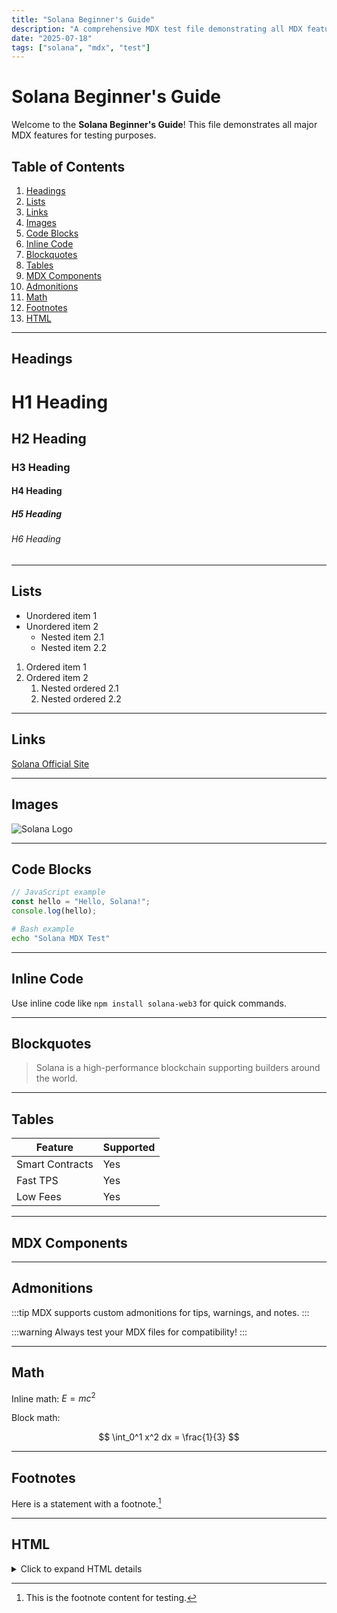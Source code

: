 ```yaml
---
title: "Solana Beginner's Guide"
description: "A comprehensive MDX test file demonstrating all MDX features."
date: "2025-07-18"
tags: ["solana", "mdx", "test"]
---
```


# Solana Beginner's Guide

Welcome to the **Solana Beginner's Guide**! This file demonstrates all major MDX features for testing purposes.

## Table of Contents

1. [Headings](#headings)
2. [Lists](#lists)
3. [Links](#links)
4. [Images](#images)
5. [Code Blocks](#code-blocks)
6. [Inline Code](#inline-code)
7. [Blockquotes](#blockquotes)
8. [Tables](#tables)
9. [MDX Components](#mdx-components)
10. [Admonitions](#admonitions)
11. [Math](#math)
12. [Footnotes](#footnotes)
13. [HTML](#html)

---

## Headings

# H1 Heading
## H2 Heading
### H3 Heading
#### H4 Heading
##### H5 Heading
###### H6 Heading

---

## Lists

- Unordered item 1
- Unordered item 2
  - Nested item 2.1
  - Nested item 2.2

1. Ordered item 1
2. Ordered item 2
   1. Nested ordered 2.1
   2. Nested ordered 2.2

---

## Links

[Solana Official Site](https://solana.com)

---

## Images

![Solana Logo](/solanaLogo.png "Solana Logo")

---

## Code Blocks

```js
// JavaScript example
const hello = "Hello, Solana!";
console.log(hello);
```

```bash
# Bash example
echo "Solana MDX Test"
```

---

## Inline Code

Use inline code like `npm install solana-web3` for quick commands.

---

## Blockquotes

> Solana is a high-performance blockchain supporting builders around the world.

---

## Tables

| Feature      | Supported |
|--------------|-----------|
| Smart Contracts | Yes      |
| Fast TPS     | Yes       |
| Low Fees     | Yes       |

---

## MDX Components

<InteractiveButton />

---

## Admonitions

:::tip
MDX supports custom admonitions for tips, warnings, and notes.
:::

:::warning
Always test your MDX files for compatibility!
:::

---

## Math

Inline math: $E = mc^2$

Block math:

$$
\int_0^1 x^2 dx = \frac{1}{3}
$$

---

## Footnotes

Here is a statement with a footnote.[^1]

[^1]: This is the footnote content for testing.

---

## HTML

<details>
  <summary>Click to expand HTML details</summary>
  <p>This is raw HTML inside MDX.</p>
</details>